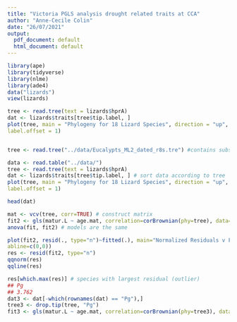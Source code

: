```yaml
---
title: "Victoria PGLS analysis drought related traits at CCA"
author: "Anne-Cecile Colin"
date: "26/07/2021"
output:
  pdf_document: default
  html_document: default
---
```


``` r
library(ape)
library(tidyverse)
library(nlme)
library(ade4)
data("lizards")
view(lizards)

tree <- read.tree(text = lizards$hprA)
dat <- lizards$traits[tree$tip.label, ]
plot(tree, main = "Phylogeny for 18 Lizard Species", direction = "up", srt = -90,
label.offset = 1)


tree <- read.tree("../data/Eucalypts_ML2_dated_r8s.tre") #contains subspecies

data <- read.table("../data/")
tree <- read.tree(text = lizards$hprA)
dat <- lizards$traits[tree$tip.label, ] # sort data according to tree
plot(tree, main = "Phylogeny for 18 Lizard Species", direction = "up", srt = -90,
label.offset = 1)

head(dat)
```


``` r

mat <- vcv(tree, corr=TRUE) # construct matrix
fit2 <- gls(matur.L ~ age.mat, correlation=corBrownian(phy=tree), data=dat)
anova(fit, fit2) # models are the same
```

``` r

plot(fit2, resid(., type="n")~fitted(.), main="Normalized Residuals v Fitted Values",
abline=c(0,0))
res <- resid(fit2, type="n")
qqnorm(res)
qqline(res)
```

``` r
res[which.max(res)] # species with largest residual (outlier)
## Pg
## 3.762
dat3 <- dat[-which(rownames(dat) == "Pg"),]
tree3 <- drop.tip(tree, "Pg")
fit3 <- gls(matur.L ~ age.mat, correlation=corBrownian(phy=tree3), data=dat3)
```

